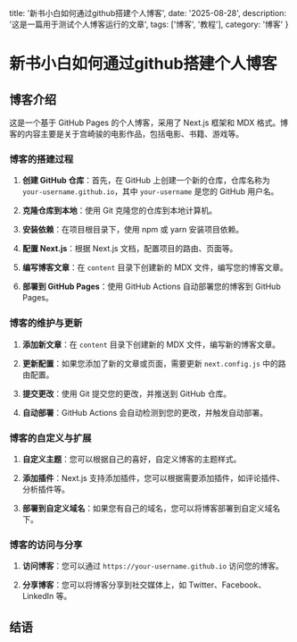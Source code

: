   title: '新书小白如何通过github搭建个人博客',
  date: '2025-08-28',
  description: '这是一篇用于测试个人博客运行的文章',
  tags: ['博客', '教程'],
  category: '博客'
}

# 新书小白如何通过github搭建个人博客

## 博客介绍

这是一个基于 GitHub Pages 的个人博客，采用了 Next.js 框架和 MDX 格式。博客的内容主要是关于宫崎骏的电影作品，包括电影、书籍、游戏等。

### 博客的搭建过程

1. **创建 GitHub 仓库**：首先，在 GitHub 上创建一个新的仓库，仓库名称为 `your-username.github.io`，其中 `your-username` 是您的 GitHub 用户名。

2. **克隆仓库到本地**：使用 Git 克隆您的仓库到本地计算机。

3. **安装依赖**：在项目根目录下，使用 npm 或 yarn 安装项目依赖。

4. **配置 Next.js**：根据 Next.js 文档，配置项目的路由、页面等。

5. **编写博客文章**：在 `content` 目录下创建新的 MDX 文件，编写您的博客文章。

6. **部署到 GitHub Pages**：使用 GitHub Actions 自动部署您的博客到 GitHub Pages。

### 博客的维护与更新

1. **添加新文章**：在 `content` 目录下创建新的 MDX 文件，编写新的博客文章。

2. **更新配置**：如果您添加了新的文章或页面，需要更新 `next.config.js` 中的路由配置。

3. **提交更改**：使用 Git 提交您的更改，并推送到 GitHub 仓库。

4. **自动部署**：GitHub Actions 会自动检测到您的更改，并触发自动部署。

### 博客的自定义与扩展

1. **自定义主题**：您可以根据自己的喜好，自定义博客的主题样式。

2. **添加插件**：Next.js 支持添加插件，您可以根据需要添加插件，如评论插件、分析插件等。

3. **部署到自定义域名**：如果您有自己的域名，您可以将博客部署到自定义域名下。

### 博客的访问与分享

1. **访问博客**：您可以通过 `https://your-username.github.io` 访问您的博客。

2. **分享博客**：您可以将博客分享到社交媒体上，如 Twitter、Facebook、LinkedIn 等。

## 结语
